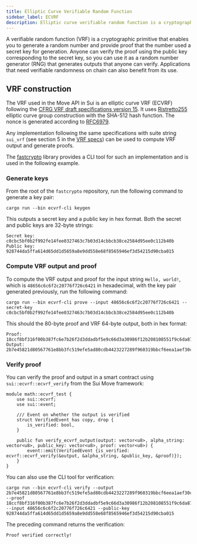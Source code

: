 ---
title: Elliptic Curve Verifiable Random Function
sidebar_label: ECVRF
description: Elliptic curve verifiable random function is a cryptographic algorithm that enables you to generate a random number and provide proof that the number used a secret key for generation.
---

A verifiable random function (VRF) is a cryptographic primitive that enables you to generate a random number and provide proof that the number used a secret key for generation. Anyone can verify the proof using the public key corresponding to the secret key, so you can use it as a random number generator (RNG) that generates outputs that anyone can verify. Applications that need verifiable randomness on chain can also benefit from its use.

## VRF construction

The VRF used in the Move API in Sui is an elliptic curve VRF (ECVRF) following the [CFRG VRF draft specifications version 15](https://datatracker.ietf.org/doc/draft-irtf-cfrg-vrf/15/). It uses [Ristretto255](https://ristretto.group) elliptic curve group construction with the SHA-512 hash function. The nonce is generated according to [RFC6979](https://www.rfc-editor.org/info/rfc6979).

Any implementation following the same specifications with suite string `sui_vrf` (see section 5 in the [VRF specs](https://datatracker.ietf.org/doc/draft-irtf-cfrg-vrf/15/)) can be used to compute VRF output and generate proofs.

The [fastcrypto](https://github.com/MystenLabs/fastcrypto) library provides a CLI tool for such an implementation and is used in the following example.

### Generate keys

From the root of the `fastcrypto` repository, run the following command to generate a key pair:

```shell
cargo run --bin ecvrf-cli keygen
```
This outputs a secret key and a public key in hex format. Both the secret and public keys are 32-byte strings:

````shell
Secret key: c0cbc5bf0b2f992fe14fee0327463c7b03d14cbbcb38ce2584d95ee0c112b40b
Public key: 928744da5ffa614d65dd1d5659a8e9dd558e68f8565946ef3d54215d90cba015
````

### Compute VRF output and proof

To compute the VRF output and proof for the input string `Hello, world!`, which is `48656c6c6f2c20776f726c6421` in hexadecimal, with the key pair generated previously, run the following command:

```shell
cargo run --bin ecvrf-cli prove --input 48656c6c6f2c20776f726c6421 --secret-key c0cbc5bf0b2f992fe14fee0327463c7b03d14cbbcb38ce2584d95ee0c112b40b
```

This should the 80-byte proof and VRF 64-byte output, both in hex format:
```shell
Proof:  18ccf8bf316f00b387fc6e7b26f2d3ddadbf5e9c66d3a30986f12b208108551f9c6da87793a857d79261338a50430074b1dbc7f8f05e492149c51313381248b4229ebdda367146dbbbf95809c7fb330d
Output: 2b7e45821d80567761e8bb3fc519efe5ad80cdb4423227289f960319bbcf6eea1aef30c023617d73f589f98272b87563c6669f82b51dafbeb5b9cf3b17c73437
```

### Verify proof

You can verify the proof and output in a smart contract using `sui::ecvrf::ecvrf_verify` from the Sui Move framework:

```move
module math::ecvrf_test {
    use sui::ecvrf;
    use sui::event;

    /// Event on whether the output is verified
    struct VerifiedEvent has copy, drop {
        is_verified: bool,
    }

    public fun verify_ecvrf_output(output: vector<u8>, alpha_string: vector<u8>, public_key: vector<u8>, proof: vector<u8>) {
        event::emit(VerifiedEvent {is_verified: ecvrf::ecvrf_verify(&output, &alpha_string, &public_key, &proof)});
    }
}
```

You can also use the CLI tool for verification:

```shell
cargo run --bin ecvrf-cli verify --output 2b7e45821d80567761e8bb3fc519efe5ad80cdb4423227289f960319bbcf6eea1aef30c023617d73f589f98272b87563c6669f82b51dafbeb5b9cf3b17c73437 --proof 18ccf8bf316f00b387fc6e7b26f2d3ddadbf5e9c66d3a30986f12b208108551f9c6da87793a857d79261338a50430074b1dbc7f8f05e492149c51313381248b4229ebdda367146dbbbf95809c7fb330d --input 48656c6c6f2c20776f726c6421 --public-key 928744da5ffa614d65dd1d5659a8e9dd558e68f8565946ef3d54215d90cba015
```

The preceding command returns the verification:

```shell
Proof verified correctly!
```
